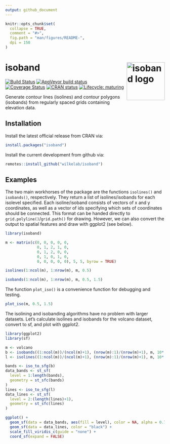 ```yaml
---
output: github_document
---
```


<!-- README.md is generated from README.Rmd. Please edit that file -->

```r
knitr::opts_chunk$set(
  collapse = TRUE,
  comment = "#>",
  fig.path = "man/figures/README-",
  dpi = 150
)
```
# isoband <img width="120px" alt="isoband logo" align="right" src="man/figures/isoband-logo.png">

<!-- badges: start -->
[![Build Status](https://travis-ci.org/wilkelab/isoband.svg?branch=master)](https://travis-ci.org/wilkelab/isoband)
[![AppVeyor build status](https://ci.appveyor.com/api/projects/status/github/wilkelab/isoband?branch=master&svg=true)](https://ci.appveyor.com/project/clauswilke/isoband)
[![Coverage Status](https://img.shields.io/codecov/c/github/wilkelab/isoband/master.svg)](https://codecov.io/github/wilkelab/isoband?branch=master)
[![CRAN status](https://www.r-pkg.org/badges/version/isoband)](https://cran.r-project.org/package=isoband)
[![Lifecycle: maturing](https://img.shields.io/badge/lifecycle-maturing-blue.svg)](https://www.tidyverse.org/lifecycle/#maturing)
<!-- badges: end -->

Generate contour lines (isolines) and contour polygons (isobands) from regularly spaced grids containing elevation data.
  
## Installation

Install the latest official release from CRAN via:
``` r
install.packages("isoband")
```

Install the current development from github via:
``` r
remotes::install_github("wilkelab/isoband")
```

## Examples

The two main workhorses of the package are the functions `isolines()` and `isobands()`, respectively. They return a list of isolines/isobands for each isolevel specified. Each isoline/isoband consists of vectors of x and y coordinates, as well as a vector of ids specifying which sets of coordinates should be connected. This format can be handed directly to `grid.polyline()`/`grid.path()` for drawing. However, we can also convert the output to spatial features and draw with ggplot2 (see below).

```r
library(isoband)

m <- matrix(c(0, 0, 0, 0, 0,
              0, 1, 2, 1, 0,
              0, 1, 2, 0, 0,
              0, 1, 0, 1, 0,
              0, 0, 0, 0, 0), 5, 5, byrow = TRUE)

isolines(1:ncol(m), 1:nrow(m), m, 0.5)

isobands(1:ncol(m), 1:nrow(m), m, 0.5, 1.5)
```

The function `plot_iso()` is a convenience function for debugging and testing.
```r
plot_iso(m, 0.5, 1.5)
```

The isolining and isobanding algorithms have no problem with larger datasets. Let’s calculate isolines and isobands for the volcano dataset, convert to sf, and plot with ggplot2.

```r
library(ggplot2)
library(sf)

m <- volcano
b <- isobands((1:ncol(m))/(ncol(m)+1), (nrow(m):1)/(nrow(m)+1), m, 10*(9:19), 10*(10:20))
l <- isolines((1:ncol(m))/(ncol(m)+1), (nrow(m):1)/(nrow(m)+1), m, 10*(10:19))

bands <- iso_to_sfg(b)
data_bands <- st_sf(
  level = 1:length(bands),
  geometry = st_sfc(bands)
)
lines <- iso_to_sfg(l)
data_lines <- st_sf(
  level = 2:(length(lines)+1),
  geometry = st_sfc(lines)
)

ggplot() +
  geom_sf(data = data_bands, aes(fill = level), color = NA, alpha = 0.7) +
  geom_sf(data = data_lines, color = "black") +
  scale_fill_viridis_c(guide = "none") +
  coord_sf(expand = FALSE)
```
